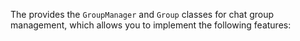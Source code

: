<PlatformWrapper platform="web">

The <Vg k="CHAT_SDK"/> provides the `GroupManager` and `Group` classes for chat group management, which allows you to implement the following features:

</PlatformWrapper>